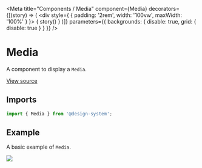 
<Meta
  title="Components / Media"
  component={Media}
  decorators={[(story) => (
    <div style={ { padding: '2rem', width: '100vw', maxWidth: '100%' } }>
      { story() }
    </div>
  )]}
  parameters={{ backgrounds: { disable: true, grid: { disable: true } } }}
/>

# Media

A component to display a `Media`.

[View source](https://github.com/actarian/design-system/tree/main/src/ui/components/media)

## Imports

```js
import { Media } from '@design-system';
```

<!--
## Props

<ArgsTable of={MediaProps} />
-->

## Example

A basic example of `Media`.

<Canvas>
  <Story name="Media">
    <Media width="320px">
      <img src={'https://picsum.photos/640/480'} />
    </Media>
  </Story>
</Canvas>
